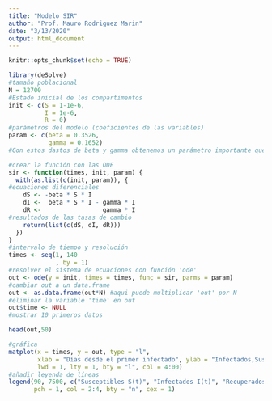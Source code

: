 ---
title: "Modelo SIR"
author: "Prof. Mauro Rodriguez Marin"
date: "3/13/2020"
output: html_document
---

```{r setup, include=FALSE}
knitr::opts_chunk$set(echo = TRUE)
```


```{r}
library(deSolve)
#tamaño poblacional
N = 12700
#Estado inicial de los compartimentos
init <- c(S = 1-1e-6,
          I = 1e-6,
          R = 0)
#parámetros del modelo (coeficientes de las variables)
param <- c(beta = 0.3526,
           gamma = 0.1652)
#Con estos dastos de beta y gamma obtenemos un parámetro importante que se llama R0 (R.Cero) (0.3526/0.1652)= , que se denomina tasa básica de reproducción, y que representa el número de nuevos infectados producidos por un sólo infectado si toda la población es susceptible, para el caso de México estamos tomando como una problación susceptible de: .

#crear la función con las ODE
sir <- function(times, init, param) {
  with(as.list(c(init, param)), {
#ecuaciones diferenciales   
    dS <- -beta * S * I
    dI <-  beta * S * I - gamma * I
    dR <-                 gamma * I
#resultados de las tasas de cambio    
    return(list(c(dS, dI, dR)))
  })
}
#intervalo de tiempo y resolución
times <- seq(1, 140
             , by = 1)
#resolver el sistema de ecuaciones con función 'ode'
out <- ode(y = init, times = times, func = sir, parms = param)
#cambiar out a un data.frame
out <- as.data.frame(out*N) #aqui puede multiplicar 'out' por N
#eliminar la variable 'time' en out
out$time <- NULL
#mostrar 10 primeros datos

head(out,50)

#gráfica
matplot(x = times, y = out, type = "l",
        xlab = "Días desde el primer infectado", ylab = "Infectados,Susceptibles, Recuperados", main = "",
        lwd = 1, lty = 1, bty = "l", col = 4:00)
#añadir leyenda de líneas
legend(90, 7500, c("Susceptibles S(t)", "Infectados I(t)", "Recuperados R(t)"), 
       pch = 1, col = 2:4, bty = "n", cex = 1)
```



